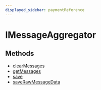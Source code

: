 ```yaml
---
displayed_sidebar: paymentReference
---
```



# IMessageAggregator

## Methods

- [clearMessages](../../IMessageAggregator/methods/payment.IMessageAggregator.clearMessages/page.mdx)
- [getMessages](../../IMessageAggregator/methods/payment.IMessageAggregator.getMessages/page.mdx)
- [save](../../IMessageAggregator/methods/payment.IMessageAggregator.save/page.mdx)
- [saveRawMessageData](../../IMessageAggregator/methods/payment.IMessageAggregator.saveRawMessageData/page.mdx)
